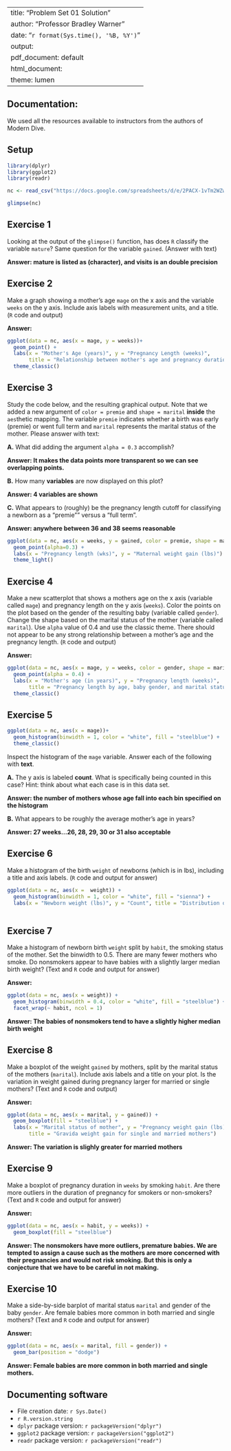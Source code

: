 
---
title: "Problem Set 01 Solution"
author: "Professor Bradley Warner"
date: "`r format(Sys.time(), '%B, %Y')`"
output:
  pdf_document: default
  html_document:
    theme: lumen
---

## Documentation: 

We used all the resources available to instructors from the authors of Modern Dive.

## Setup

```r
library(dplyr)
library(ggplot2)
library(readr)
```


```r
nc <- read_csv("https://docs.google.com/spreadsheets/d/e/2PACX-1vTm2WZwNBoQdZhMgot7urbtu8eG7tzAq-60ZJsQ_nupykCAcW0OXebVpHksPWyR4x8xJTVQ8KAulAFS/pub?gid=202410847&single=true&output=csv")
```


```r
glimpse(nc)
```

## Exercise 1

Looking at the output of the `glimpse()` function, has does `R` classify the variable `mature`? Same question for the variable `gained`. (Answer with text)

**Answer: mature is listed as <chr> (character), and visits is an double precision <dbl>**




## Exercise 2

Make a graph showing a mother's age `mage` on the x axis and the variable `weeks` on the y axis.  Include axis labels with measurement units, and a title. (`R` code and output)

**Answer:**

```r
ggplot(data = nc, aes(x = mage, y = weeks))+ 
  geom_point() + 
  labs(x = "Mother's Age (years)", y = "Pregnancy Length (weeks)", 
       title = "Relationship between mother's age and pregnancy duration") +
  theme_classic()
```


## Exercise 3  

Study the code below, and the resulting graphical output. Note that we added a new argument of `color = premie` and `shape = marital` **inside** the `aes`thetic mapping. The variable `premie` indicates whether a birth was early (premie) or went full term and `marital` represents the marital status of the mother. Please answer with text:

**A.** What did adding the argument `alpha = 0.3` accomplish? 
     
**Answer: It makes the data points more transparent so we can see overlapping points.**
     
     
**B.** How many **variables** are now displayed on this plot?  

**Answer: 4 variables are shown**
     
**C.** What appears to (roughly) be the pregnancy length cutoff for classifying a newborn as a "premie"" versus a "full term". 

**Answer: anywhere between 36 and 38 seems reasonable**

```r
ggplot(data = nc, aes(x = weeks, y = gained, color = premie, shape = marital))+ 
  geom_point(alpha=0.3) + 
  labs(x = "Pregnancy length (wks)", y = "Maternal weight gain (lbs)") +
  theme_light()
```


## Exercise 4  

Make a new scatterplot that shows a mothers age on the x axis (variable called `mage`) and pregnancy length on the y axis (`weeks`). Color the points on the plot based on the gender of the resulting baby (variable called `gender`). Change the shape based on the marital status of the mother (variable called `marital`). Use `alpha` value of 0.4 and use the classic theme. There should not appear to be any strong relationship between a mother's age and the pregnancy length. (`R` code and output)

**Answer:**

```r
ggplot(data = nc, aes(x = mage, y = weeks, color = gender, shape = marital)) + 
  geom_point(alpha = 0.4) + 
  labs(x = "Mother's age (in years)", y = "Pregnancy length (weeks)", 
       title = "Pregnancy length by age, baby gender, and marital status") +
  theme_classic()
```


## Exercise 5  

```r
ggplot(data = nc, aes(x = mage))+ 
  geom_histogram(binwidth = 1, color = "white", fill = "steelblue") +
  theme_classic()
```

Inspect the histogram of the `mage` variable. Answer each of the following with **text**. 

**A.** The y axis is labeled **count**. What is specifically being counted in this case? Hint: think about what each case is in this data set. 

**Answer: the number of mothers whose age fall into each bin specified on the histogram**
 
    
**B.** What appears to be roughly the average mother's age in years?
    

**Answer: 27 weeks...26, 28, 29, 30 or 31 also acceptable**
    


## Exercise 6  

Make a histogram of the birth `weight` of newborns (which is in lbs), including a title and axis labels. (`R` code and output for answer)

```r
ggplot(data = nc, aes(x =  weight)) +
  geom_histogram(binwidth = 1, color = "white", fill = "sienna") + 
  labs(x = "Newborn weight (lbs)", y = "Count", title = "Distribution of newborn birth weights")
  
```

## Exercise 7  

Make a histogram of newborn birth `weight` split by `habit`, the smoking status of the mother. Set the binwidth to 0.5. There are many fewer mothers who smoke. Do nonsmokers appear to have babies with a slightly larger median birth weight? (Text and `R` code and output for answer)

**Answer:** 

```r
ggplot(data = nc, aes(x = weight)) +
  geom_histogram(binwidth = 0.4, color = "white", fill = "steelblue") +
  facet_wrap(~ habit, ncol = 1)
```


**Answer: The babies of nonsmokers tend to have a slightly higher median birth weight**


## Exercise 8  

Make a boxplot of the weight `gained` by mothers, split by the marital status of the mothers (`marital`).  Include axis labels and a title on your plot. Is the variation in weight gained during pregnancy larger for married or single mothers? (Text and `R` code and output)

**Answer:** 

```r
ggplot(data = nc, aes(x = marital, y = gained)) + 
  geom_boxplot(fill = "steelblue") + 
  labs(x = "Marital status of mother", y = "Pregnancy weight gain (lbs)", 
       title = "Gravida weight gain for single and married mothers")
```

**Answer: The variation is slighly greater for married mothers**

## Exercise 9  

Make a boxplot of pregnancy duration in `weeks` by smoking `habit`. Are there more outliers in the duration of pregnancy for smokers or non-smokers? (Text and `R` code and output for answer)

**Answer:**

```r
ggplot(data = nc, aes(x = habit, y = weeks)) + 
  geom_boxplot(fill = "steelblue")
```

**Answer: The nonsmokers have more outliers, premature babies. We are tempted to assign a cause such as the mothers are more concerned with their pregnancies and would not risk smoking. But this is only a conjecture that we have to be careful in not making.**

## Exercise 10  

Make a side-by-side barplot of marital status `marital` and gender of the baby `gender`. Are female babies more common in both married and single mothers? (Text and `R` code and output for answer)

**Answer:**  

```r
ggplot(data = nc, aes(x = marital, fill = gender)) + 
  geom_bar(position = "dodge")
```

**Answer: Female babies are more common in both married and single mothers.**

## Documenting software 

  * File creation date: `r Sys.Date()`
  * `r R.version.string`
  * `dplyr` package version: `r packageVersion("dplyr")`
  * `ggplot2` package version: `r packageVersion("ggplot2")`
  * `readr` package version: `r packageVersion("readr")`



